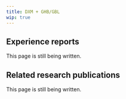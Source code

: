 ---
title: DXM + GHB/GBL
wip: true
---

## Experience reports

This page is still being written.

## Related research publications

This page is still being written.

